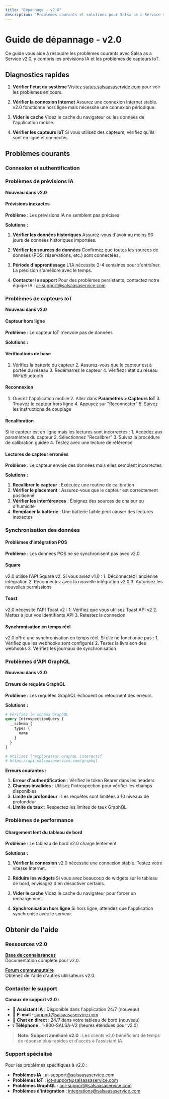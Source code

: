 ```yaml
---
title: "Dépannage - v2.0"
description: "Problèmes courants et solutions pour Salsa as a Service v2.0"
---
```


# Guide de dépannage - v2.0

Ce guide vous aide à résoudre les problèmes courants avec Salsa as a Service v2.0, y compris les prévisions IA et les problèmes de capteurs IoT.

## Diagnostics rapides


1. **Vérifier l'état du système**
   Visitez [status.salsaasaservice.com](https://status.salsaasaservice.com) pour voir les problèmes en cours.

2. **Vérifier la connexion Internet**
   Assurez une connexion Internet stable. v2.0 fonctionne hors ligne mais nécessite une connexion périodique.

3. **Vider le cache**
   Videz le cache du navigateur ou les données de l'application mobile.

4. **Vérifier les capteurs IoT**
   Si vous utilisez des capteurs, vérifiez qu'ils sont en ligne et connectés.



## Problèmes courants

### Connexion et authentification




### Problèmes de prévisions IA

**Nouveau dans v2.0**

#### Prévisions inexactes

**Problème** : Les prévisions IA ne semblent pas précises

**Solutions :**


1. **Vérifier les données historiques**
   Assurez-vous d'avoir au moins 90 jours de données historiques importées.

2. **Vérifier les sources de données**
   Confirmez que toutes les sources de données (POS, réservations, etc.) sont connectées.

3. **Période d'apprentissage**
   L'IA nécessite 2-4 semaines pour s'entraîner. La précision s'améliore avec le temps.

4. **Contacter le support**
   Pour des problèmes persistants, contactez notre équipe IA : ai-support@salsaasaservice.com



### Problèmes de capteurs IoT

**Nouveau dans v2.0**

#### Capteur hors ligne

**Problème** : Le capteur IoT n'envoie pas de données

**Solutions :**


#### Vérifications de base

1. Vérifiez la batterie du capteur
    2. Assurez-vous que le capteur est à portée du réseau
    3. Redémarrez le capteur
    4. Vérifiez l'état du réseau WiFi/Bluetooth

#### Reconnexion

1. Ouvrez l'application mobile
    2. Allez dans **Paramètres > Capteurs IoT**
    3. Trouvez le capteur hors ligne
    4. Appuyez sur "Reconnecter"
    5. Suivez les instructions de couplage

#### Recalibration

Si le capteur est en ligne mais les lectures sont incorrectes :
    1. Accédez aux paramètres du capteur
    2. Sélectionnez "Recalibrer"
    3. Suivez la procédure de calibration guidée
    4. Testez avec une lecture de référence



#### Lectures de capteur erronées

**Problème** : Le capteur envoie des données mais elles semblent incorrectes

**Solutions :**

1. **Recalibrer le capteur** : Exécutez une routine de calibration
2. **Vérifier le placement** : Assurez-vous que le capteur est correctement positionné
3. **Vérifier les interférences** : Éloignez des sources de chaleur ou d'humidité
4. **Remplacer la batterie** : Une batterie faible peut causer des lectures inexactes

### Synchronisation des données

#### Problèmes d'intégration POS

**Problème** : Les données POS ne se synchronisent pas avec v2.0


#### Square

v2.0 utilise l'API Square v2. Si vous aviez v1.0 :
    1. Déconnectez l'ancienne intégration
    2. Reconnectez avec la nouvelle intégration v2.0
    3. Autorisez les nouvelles permissions

#### Toast

v2.0 nécessite l'API Toast v2 :
    1. Vérifiez que vous utilisez Toast API v2
    2. Mettez à jour vos identifiants API
    3. Retestez la connexion

#### Synchronisation en temps réel

v2.0 offre une synchronisation en temps réel. Si elle ne fonctionne pas :
    1. Vérifiez que les webhooks sont configurés
    2. Testez la livraison des webhooks
    3. Vérifiez les journaux de synchronisation



### Problèmes d'API GraphQL

**Nouveau dans v2.0**

#### Erreurs de requête GraphQL

**Problème** : Les requêtes GraphQL échouent ou retournent des erreurs

**Solutions :**

```graphql
# Vérifiez le schéma GraphQL
query IntrospectionQuery {
  __schema {
    types {
      name
    }
  }
}

# Utilisez l'explorateur GraphQL interactif
# https://api.salsaasaservice.com/graphql
```

**Erreurs courantes :**

1. **Erreur d'authentification** : Vérifiez le token Bearer dans les headers
2. **Champs invalides** : Utilisez l'introspection pour vérifier les champs disponibles
3. **Limite de profondeur** : Les requêtes sont limitées à 10 niveaux de profondeur
4. **Limite de taux** : Respectez les limites de taux GraphQL

### Problèmes de performance

#### Chargement lent du tableau de bord

**Problème** : Le tableau de bord v2.0 charge lentement

**Solutions :**


1. **Vérifier la connexion**
   v2.0 nécessite une connexion stable. Testez votre vitesse Internet.

2. **Réduire les widgets**
   Si vous avez beaucoup de widgets sur le tableau de bord, envisagez d'en désactiver certains.

3. **Vider le cache**
   Videz le cache du navigateur pour forcer un rechargement.

4. **Synchronisation hors ligne**
   Si hors ligne, attendez que l'application synchronise avec le serveur.



## Obtenir de l'aide

### Ressources v2.0


**[Base de connaissances](https://help.salsaasaservice.com)**  
Documentation complète pour v2.0.

**[Forum communautaire](https://community.salsaasaservice.com)**  
Obtenez de l'aide d'autres utilisateurs v2.0.



### Contacter le support

**Canaux de support v2.0 :**

- 🤖 **Assistant IA** : Disponible dans l'application 24/7 (nouveau)
- 📧 **E-mail** : support@salsaasaservice.com
- 💬 **Chat en direct** : 24/7 dans votre tableau de bord (nouveau)
- 📞 **Téléphone** : 1-800-SALSA-V2 (heures étendues pour v2.0)

> **Note:**
**Support amélioré v2.0** : Les clients v2.0 bénéficient de temps de réponse plus rapides et d'accès à l'assistant IA.


### Support spécialisé

Pour les problèmes spécifiques à v2.0 :

- **Problèmes IA** : ai-support@salsaasaservice.com
- **Problèmes IoT** : iot-support@salsaasaservice.com
- **Problèmes GraphQL** : api-support@salsaasaservice.com
- **Problèmes d'intégration** : integrations@salsaasaservice.com
